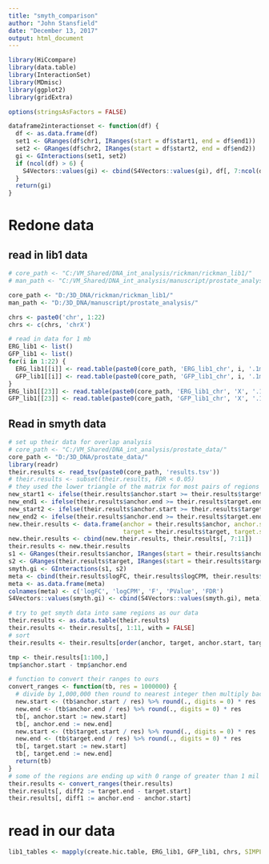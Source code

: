 ---
title: "smyth_comparison"
author: "John Stansfield"
date: "December 13, 2017"
output: html_document
---

```{r}
library(HiCcompare)
library(data.table)
library(InteractionSet)
library(MDmisc)
library(ggplot2)
library(gridExtra)
```

```{r}
options(stringsAsFactors = FALSE)
```

```{r}
dataframe2interactionset <- function(df) {
  df <- as.data.frame(df)
  set1 <- GRanges(df$chr1, IRanges(start = df$start1, end = df$end1))
  set2 <- GRanges(df$chr2, IRanges(start = df$start2, end = df$end2))
  gi <- GInteractions(set1, set2)
  if (ncol(df) > 6) {
    S4Vectors::values(gi) <- cbind(S4Vectors::values(gi), df[, 7:ncol(df)])
  }
  return(gi)
}
```


# Redone data
## read in lib1 data
```{r}
# core_path <- "C:/VM_Shared/DNA_int_analysis/rickman/rickman_lib1/"
# man_path <- "C:/VM_Shared/DNA_int_analysis/manuscript/prostate_analysis/"

core_path <- "D:/3D_DNA/rickman/rickman_lib1/"
man_path <- "D:/3D_DNA/manuscript/prostate_analysis/"

chrs <- paste0('chr', 1:22)
chrs <- c(chrs, 'chrX')

# read in data for 1 mb
ERG_lib1 <- list()
GFP_lib1 <- list()
for(i in 1:22) {
  ERG_lib1[[i]] <- read.table(paste0(core_path, 'ERG_lib1_chr', i, '.1mb.txt'), header = FALSE)
  GFP_lib1[[i]] <- read.table(paste0(core_path, 'GFP_lib1_chr', i, '.1mb.txt'), header = FALSE)
}
ERG_lib1[[23]] <- read.table(paste0(core_path, 'ERG_lib1_chr', 'X', '.1mb.txt'), header = FALSE)
GFP_lib1[[23]] <- read.table(paste0(core_path, 'GFP_lib1_chr', 'X', '.1mb.txt'), header = FALSE)

```


## Read in smyth data

```{r}
# set up their data for overlap analysis
# core_path <- "C:/VM_Shared/DNA_int_analysis/prostate_data/"
core_path <- "D:/3D_DNA/prostate_data/"
library(readr)
their.results <- read_tsv(paste0(core_path, 'results.tsv'))
# their.results <- subset(their.results, FDR < 0.05)
# they used the lower triangle of the matrix for most pairs of regions while we only use upper triangle. need to convert to upper triangle for overlap to work
new_start1 <- ifelse(their.results$anchor.start >= their.results$target.start, their.results$target.start, their.results$anchor.start)
new_end1 <- ifelse(their.results$anchor.end >= their.results$target.end, their.results$target.end, their.results$anchor.end)
new_start2 <- ifelse(their.results$anchor.start >= their.results$target.start, their.results$anchor.start, their.results$target.start)
new_end2 <- ifelse(their.results$anchor.end >= their.results$target.end, their.results$anchor.end, their.results$target.end)
new.their.results <- data.frame(anchor = their.results$anchor, anchor.start = new_start1, anchor.end = new_end1, 
                                target = their.results$target, target.start = new_start2, target.end = new_end2)
new.their.results <- cbind(new.their.results, their.results[, 7:11])
their.results <- new.their.results
s1 <- GRanges(their.results$anchor, IRanges(start = their.results$anchor.start, end = their.results$anchor.end))
s2 <- GRanges(their.results$target, IRanges(start = their.results$target.start, end = their.results$target.end))
smyth.gi <- GInteractions(s1, s2)
meta <- cbind(their.results$logFC, their.results$logCPM, their.results$F, their.results$PValue, their.results$FDR)
meta <- as.data.frame(meta)
colnames(meta) <- c('logFC', 'logCPM', 'F', 'PValue', 'FDR')
S4Vectors::values(smyth.gi) <- cbind(S4Vectors::values(smyth.gi), meta)
```


```{r}
# try to get smyth data into same regions as our data
their.results <- as.data.table(their.results)
their.results <- their.results[, 1:11, with = FALSE]
# sort
their.results <- their.results[order(anchor, target, anchor.start, target.start)]

tmp <- their.results[1:100,]
tmp$anchor.start - tmp$anchor.end

# function to convert their ranges to ours
convert_ranges <- function(tb, res = 1000000) {
  # divide by 1,000,000 then round to nearest integer then multiply back by 1,000,000
  new.start <- (tb$anchor.start / res) %>% round(., digits = 0) * res
  new.end <- (tb$anchor.end / res) %>% round(., digits = 0) * res
  tb[, anchor.start := new.start]
  tb[, anchor.end := new.end]
  new.start <- (tb$target.start / res) %>% round(., digits = 0) * res
  new.end <- (tb$target.end / res) %>% round(., digits = 0) * res
  tb[, target.start := new.start]
  tb[, target.end := new.end]
  return(tb)
}
# some of the regions are ending up with 0 range of greater than 1 mil range
their.results <- convert_ranges(their.results)
their.results[, diff2 := target.end - target.start]
their.results[, diff1 := anchor.end - anchor.start]
```


# read in our data
```{r}
lib1_tables <- mapply(create.hic.table, ERG_lib1, GFP_lib1, chrs, SIMPLIFY = FALSE, MoreArgs = list(scale = FALSE))
```

